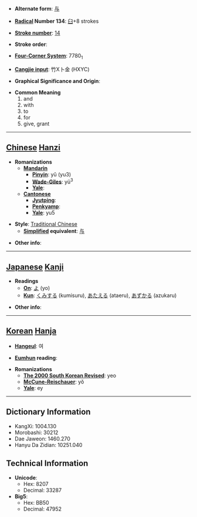* '''Alternate form''': [[与]]

* '''[[Wiktionary:Chinese radical index| Radical]] Number 134''': [[Wiktionary:Chinese radical index 臼|臼]]+8 strokes

* '''[[Wiktionary:Chinese total strokes index|Stroke number]]''': [[Wiktionary:Chinese total strokes index 14|14]]

* '''Stroke order''': 

* '''[[Wiktionary:Chinese four corner index|Four-Corner System]]''': 7780<sub>1</sub>

* '''[[Wiktionary:Chinese Cangjie index|Cangjie input]]''': 竹X卜金 (HXYC)

* '''Graphical Significance and Origin''': 

* '''Common Meaning'''
*#and
*# with
*# to
*# for
*# give, grant


----

== [[Chinese]] [[Hanzi]] ==

* '''Romanizations'''
** '''[[Mandarin]]'''
*** '''[[Pinyin]]''': yǔ (yu3)
*** '''[[Wade-Giles]]''': yü<sup>3</sup>
*** '''[[Yale]]''': 
** '''[[Cantonese]]'''
*** '''[[Jyutping]]''':
*** '''[[Penkyamp]]''': 
*** '''[[Yale]]''': yu5

* '''Style''': [[Traditional Chinese]] 
** '''[[Simplified Chinese|Simplified]] equivalent''': [[与]]

* '''Other info''': 

----

== [[Japanese]] [[Kanji]] ==

* '''Readings'''
** '''[[On]]''': [[よ]] (yo)
** '''[[Kun]]''': [[くみする]] (kumisuru), [[あたえる]] (ataeru), [[あずかる]] (azukaru)

* '''Other info''':  

----

== [[Korean]] [[Hanja]] ==

* '''[[Hangeul]]''': 여

* '''[[Eumhun]] reading''': 

* '''Romanizations'''
** '''[[The 2000 South Korean Revised Romanization|The 2000 South Korean Revised]]''': yeo
** '''[[McCune-Reischauer]]''': yŏ
** '''[[Yale]]''': ey

----

== Dictionary Information ==

* KangXi: 1004.130
* Morobashi: 30212
* Dae Jaweon: 1460.270
* Hanyu Da Zidian: 10251.040

== Technical Information ==

* '''Unicode''':
** Hex: 8207
** Decimal: 33287
* '''Big5''':
** Hex: BB50
** Decimal: 47952